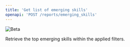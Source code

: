 ```yaml
---
title: 'Get list of emerging skills'
openapi: 'POST /reports/emerging_skills'
---
```


![Beta](https://img.shields.io/badge/-Experimental-orange)

Retrieve the top emerging skills within the applied filters.

